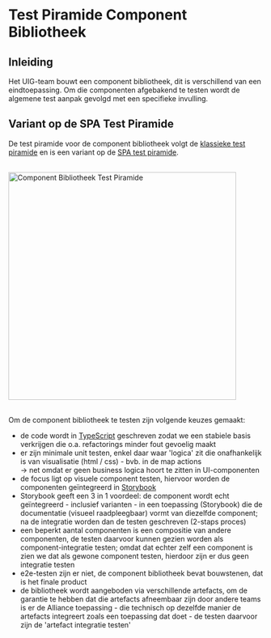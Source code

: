 
<Meta title="Applicatief/Testen/Test Piramide Component Bibliotheek"/>

# Test Piramide Component Bibliotheek

## Inleiding

Het UIG-team bouwt een component bibliotheek, dit is verschillend van een eindtoepassing. Om die componenten afgebakend
te testen wordt de algemene test aanpak gevolgd met een specifieke invulling.


## Variant op de SPA Test Piramide

De test piramide voor de component bibliotheek volgt de
[klassieke test piramide](/docs/applicatief-testen-klassieke-test-piramide--documentatie) en is een variant op de
[SPA test piramide](/docs/applicatief-testen-test-piramide-ssr-vs-spa--documentatie).

<br/>
<img src={cbTestPiramide} alt="Component Bibliotheek Test Piramide" height="450px"/>
<br/><br/>

Om de component bibliotheek te testen zijn volgende keuzes gemaakt:

- de code wordt in [TypeScript](https://www.typescriptlang.org/) geschreven zodat we een stabiele basis verkrijgen die
  o.a. refactorings minder fout gevoelig maakt
- er zijn minimale unit testen, enkel daar waar 'logica' zit die onafhankelijk is van visualisatie (html / css) -
  bvb. in de map actions
  <br/>-> net omdat er geen business logica hoort te zitten in UI-componenten
- de focus ligt op visuele component testen, hiervoor worden de componenten geïntegreerd in
  [Storybook](https://storybook.js.org/)
- Storybook geeft een 3 in 1 voordeel: de component wordt echt geïntegreerd - inclusief varianten - in een toepassing
  (Storybook) die de documentatie (visueel raadpleegbaar) vormt van diezelfde component; na de integratie worden dan
  de testen geschreven (2-staps proces)
- een beperkt aantal componenten is een compositie van andere componenten, de testen daarvoor kunnen gezien worden als
  component-integratie testen; omdat dat echter zelf een component is zien we dat als gewone component testen, hierdoor
  zijn er dus geen integratie testen
- e2e-testen zijn er niet, de component bibliotheek bevat bouwstenen, dat is het finale product
- de bibliotheek wordt aangeboden via verschillende artefacts, om de garantie te hebben dat die artefacts afneembaar
  zijn door andere teams is er de Alliance toepassing - die technisch op dezelfde manier de artefacts integreert zoals
  een toepassing dat doet - de testen daarvoor zijn de 'artefact integratie testen'
